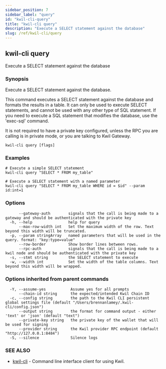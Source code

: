 ```yaml
---
sidebar_position: 7
sidebar_label: "query"
id: "kwil-cli-query"
title: "kwil-cli query"
description: "Execute a SELECT statement against the database"
slug: /ref/kwil-cli/query
---
```


## kwil-cli query

Execute a SELECT statement against the database

### Synopsis

Execute a SELECT statement against the database.

This command executes a SELECT statement against the database and formats the results in a table.
It can only be used to execute SELECT statements, and cannot be used with any other type of SQL statement.
If you need to execute a SQL statement that modifies the database, use the 'exec-sql' command.

It is not required to have a private key configured, unless the RPC you are calling is in private mode, or
you are talking to Kwil Gateway.

```
kwil-cli query [flags]
```

### Examples

```
# Execute a simple SELECT statement
kwil-cli query "SELECT * FROM my_table"

# Execute a SELECT statement with a named parameter
kwil-cli query "SELECT * FROM my_table WHERE id = $id" --param id:int=1
```

### Options

```
      --gateway-auth        signals that the call is being made to a gateway and should be authenticated with the private key
  -h, --help                help for query
      --max-row-width int   Set the maximum width of the row. Text beyond this width will be truncated.
  -p, --param stringArray   named parameters that will be used in the query. format: "key:type=value"
      --row-border          Show border lines between rows.
      --rpc-auth            signals that the call is being made to a kwil node and should be authenticated with the private key
  -s, --stmt string         the SELECT statement to execute
  -w, --width int           Set the width of the table columns. Text beyond this width will be wrapped.
```

### Options inherited from parent commands

```
  -Y, --assume-yes           Assume yes for all prompts
      --chain-id string      the expected/intended Kwil Chain ID
  -c, --config string        the path to the Kwil CLI persistent global settings file (default "/Users/brennanlamey/.kwil-cli/config.json")
      --output string        the format for command output - either 'text' or 'json' (default "text")
      --private-key string   the private key of the wallet that will be used for signing
      --provider string      the Kwil provider RPC endpoint (default "http://127.0.0.1:8484")
  -S, --silence              Silence logs
```

### SEE ALSO

* [kwil-cli](/docs/ref/kwil-cli)	 - Command line interface client for using Kwil.

